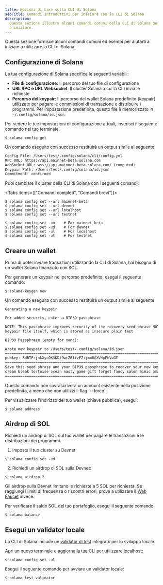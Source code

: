 ```yaml
---
title: Nozioni di base sulla CLI di Solana
seoTitle: Comandi introduttivi per iniziare con la CLI di Solana
description:
  Questa sezione illustra alcuni comandi comuni della CLI di Solana per aiutarti
  a iniziare.
---
```


Questa sezione fornisce alcuni comandi comuni ed esempi per aiutarti a iniziare
a utilizzare la CLI di Solana.

## Configurazione di Solana

La tua configurazione di Solana specifica le seguenti variabili:

- **File di configurazione**: Il percorso del tuo file di configurazione
- **URL RPC e URL Websocket**: Il cluster Solana a cui la CLI invia le richieste
- **Percorso del keypair**: Il percorso del wallet Solana predefinito (keypair)
  utilizzato per pagare le commissioni di transazione e distribuire i programmi.
  Per impostazione predefinita, questo file è memorizzato in
  `~/.config/solana/id.json`.

Per vedere le tue impostazioni di configurazione attuali, inserisci il seguente
comando nel tuo terminale.

```terminal
$ solana config get
```

Un comando eseguito con successo restituirà un output simile al seguente:

```txt title="Example output"
Config File: /Users/test/.config/solana/cli/config.yml
RPC URL: https://api.mainnet-beta.solana.com
WebSocket URL: wss://api.mainnet-beta.solana.com/ (computed)
Keypair Path: /Users/test/.config/solana/id.json
Commitment: confirmed
```

Puoi cambiare il cluster della CLI di Solana con i seguenti comandi:

<Tabs items={["Comandi completi", "Comandi brevi"]}>

<Tab value="Comandi completi">

```terminal
$ solana config set --url mainnet-beta
$ solana config set --url devnet
$ solana config set --url localhost
$ solana config set --url testnet
```

</Tab>
<Tab value="Comandi brevi">

```terminal
$ solana config set -um    # For mainnet-beta
$ solana config set -ud    # For devnet
$ solana config set -ul    # For localhost
$ solana config set -ut    # For testnet
```

</Tab>
</Tabs>

## Creare un wallet

Prima di poter inviare transazioni utilizzando la CLI di Solana, hai bisogno di
un wallet Solana finanziato con SOL.

Per generare un keypair nel percorso predefinito, esegui il seguente comando:

```terminal
$ solana-keygen new
```

Un comando eseguito con successo restituirà un output simile al seguente:

```txt title="Example output"
Generating a new keypair

For added security, enter a BIP39 passphrase

NOTE! This passphrase improves security of the recovery seed phrase NOT the
keypair file itself, which is stored as insecure plain text

BIP39 Passphrase (empty for none):

Wrote new keypair to /Users/test/.config/solana/id.json
===========================================================================
pubkey: 8dBTPrjnkXyuQK3KDt9wrZBfizEZijmmUQXVHpFbVwGT
===========================================================================
Save this seed phrase and your BIP39 passphrase to recover your new keypair:
cream bleak tortoise ocean nasty game gift forget fancy salon mimic amazing
===========================================================================
```

<Callout type="info">
  Questo comando non sovrascriverà un account esistente nella posizione
  predefinita, a meno che non utilizzi il flag `--force`.
</Callout>

Per visualizzare l'indirizzo del tuo wallet (chiave pubblica), esegui:

```terminal
$ solana address
```

## Airdrop di SOL

Richiedi un airdrop di SOL sul tuo wallet per pagare le transazioni e le
distribuzioni dei programmi.

1. Imposta il tuo cluster su Devnet:

```terminal
$ solana config set -ud
```

2. Richiedi un airdrop di SOL sulla Devnet:

```terminal
$ solana airdrop 2
```

<Callout>

Gli airdrop sulla Devnet limitano le richieste a 5 SOL per richiesta. Se
raggiungi i limiti di frequenza o riscontri errori, prova a utilizzare il
[Web Faucet](https://faucet.solana.com) invece.

</Callout>

Per verificare il saldo SOL del tuo portafoglio, esegui il seguente comando:

```terminal
$ solana balance
```

## Esegui un validator locale

La CLI di Solana include un
[validator di test](https://docs.anza.xyz/cli/examples/test-validator) integrato
per lo sviluppo locale.

Apri un nuovo terminale e aggiorna la tua CLI per utilizzare localhost:

```terminal
$ solana config set -ul
```

Esegui il seguente comando per avviare un validator locale:

```terminal
$ solana-test-validator
```
